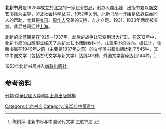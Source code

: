 '''北新书局'''是1925年成立於[[北京|北京]]的一家民营[[书局|书局]]，创办人[[李小峰|李小峰]]，出版书籍以[[新文艺|新文艺]]书籍为主导，旁及[[社会科学|社会科学]]丛书，1952年关闭。北新书局一开始是依靠[[语丝|语丝]]同人的帮助，尤其是[[鲁迅|鲁迅]]、[[周作人|周作人]]兄弟的支持，方才立足。1931、1933年两度被查禁。此后总局迁往[[上海|上海]]。

北新的全盛期是在1925－1937年，此后的战争让它受到很大打击。在这12年中，北新书局的出版事业经历了从新文艺书籍到教科书、儿童用书的转向。据统计，北新书局在1949年之前（主要是1937年之前）的文学类书籍出版达到了545种，其中中国文学（包括古代文学与新文学）达到401种，外国文学翻译达到144种。<ref>陈树萍.北新书局与中国现代文学.三联书店.</ref>

1953年北新书局并入[[四联出版社|四联出版社]]。

==参考资料==
{{reflist}}

{{上海出版机构}}

[[Category:北京书店|Category:北京书店]]
[[Category:1925年中國建立|Category:1925年中國建立]]
[[分類:中華民國大陸時期上海出版機構|分類:中華民國大陸時期上海出版機構]]
